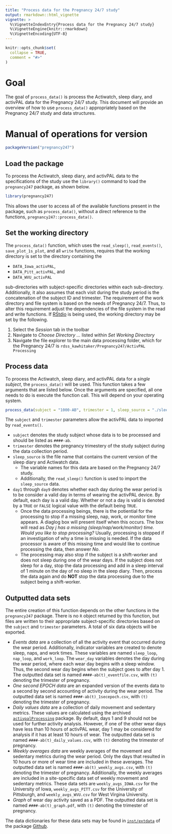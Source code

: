 ```yaml
---
title: "Process data for the Pregnancy 24/7 study"
output: rmarkdown::html_vignette
vignette: >
  %\VignetteIndexEntry{Process data for the Pregnancy 24/7 study}
  %\VignetteEngine{knitr::rmarkdown}
  %\VignetteEncoding{UTF-8}
---
```


```r
knitr::opts_chunk$set(
  collapse = TRUE,
  comment = "#>"
)
```

# Goal

The goal of `process_data()` is process the Actiwatch, sleep diary, and activPAL data for the Pregnancy 24/7 study. This document will provide an overview of how to use `process_data()` appropriately based on the Pregnancy 24/7 study and data structures.

# Manual of operations for version

```r
packageVersion("pregnancy247")
```

## Load the package
To process the Actiwatch, sleep diary, and activPAL data to the specifications of the study use the `library()` command to load the `pregnancy247` package, as shown below.

```r
library(pregnancy247)
```

This allows the user to access all of the available functions present in the package, such as `process_data()`, without a direct reference to the functions, `pregnancy247::process_data()`.

## Set the working directory
The `process_data()` function, which uses the `read_sleep()`, `read_events()`, `save_plot_1s_plot`, and all `write` functions, requires that the working directory is set to the directory containing the

- `DATA_Iowa_activPAL`,
- `DATA_Pitt_activPAL`, and
- `DATA_WVU_activPAL`

sub-directories with subject-specific directories within each sub-directory. Additionally, it also assumes that each visit during the study period is the concatenation of the subject ID and trimester. The requirement of the work directory and file system is based on the needs of Pregnancy 24/7. Thus, to alter this requirement adjust the dependencies of the file system in the read and write functions. If [RStdio](https://posit.co/products/open-source/rstudio/) is being used, the working directory may be set by the following.

1. Select the *Session* tab in the toolbar
2. Navigate to *Choose Directory ...* listed within *Set Working Directory*
3. Navigate the file explorer to the main data processing folder, which for the Pregnancy 24/7 is `rdss_kawhitaker/Pregnancy247/ActivPAL Processing`

## Process data
To process the Actiwatch, sleep diary, and activPAL data for a *single subject*, the `process_data()` will be used. This function takes a few arguments that are listed below. Once the arguments are specified, all one needs to do is execute the function call. This will depend on your operating system.

```r
process_data(subject = "1000-AB", trimester = 1, sleep_source = "./sleep.csv")
```

The `subject` and `trimester` parameters allow the activPAL data to imported by `read_events()`. 

- `subject` denotes the study subject whose data is to be processed and should be listed as `####-ab`.
- `trimester` denotes the pregnancy trimestery of the study subject during the data collection period.
- `sleep_source` is the file name that contains the current version of the sleep diary and Actiwatch data.
  - The variable names for this data are based on the Pregnancy 24/7 study.
  - Additionally, the `read_sleep()` function is used to import the `sleep_source` data.
- `day1` through `day9` denotes whether each day during the wear period is to be consider a valid day in terms of wearing the activPAL device. By default, each day is a valid day. Whether or not a day is valid is denoted by a `TRUE` or `FALSE` logical value with the default being `TRUE`.
  - Once the data processing beings, there is the potiential for the processing to stop if a missing sleep, nap, work, or monitor time appears. A diaglog box will present itself when this occurs. The box will read as *Day j has a missing (sleep/nap/work/monitor) time. Would you like to stop processing?* Usually, processing is stopped if an investigation of why a time is missing is needed. If the data processor is aware of this missing time and would like to continue processing the data, then answer *No*.
  - The processing may also stop if the subject is a shift-worker and does not sleep during one of the wear days. If the subject does not sleep for a day, stop the data processing and add in a sleep interval of 1 minute on the day of no sleep in the sleep diary. Then, process the data again and do **NOT** stop the data processing due to the subject being a shift-worker.

## Outputted data sets
The entire creation of this function depends on the other functions in the `pregnancy247` package. There is no `R` object returned by this function, but files are written to their appropriate subject-specific directories based on the `subject` and `trimester` parameters. A total of six data objects will be exported.

- *Events data* are a collection of all the activity event that occurred during the wear period. Additionally, indicator variables are created to denote sleep, naps, and work times. These variables are named `sleep_loop`, `nap_loop`, and `work_loop`. The `wear_day` variables denotes the day during the wear period, where each wear day begins with a sleep window. Thus, the second wear day begins when the subject goes to after day 1. The outputted data set is named `####-ab(t)_eventfile.csv`, with `(t)` denoting the trimester of pregnancy.
- *One second EPOCH data* are an expanded version of the events data to a second by second accounting of activity during the wear period. The outputted data set is named `####-ab(t)_1secepoch.csv`, with `(t)` denoting the trimester of pregnancy.
- *Daily values data* are a collection of daily movement and sedentary metrics. These values are calculated using the archived [`activpalProcessing`](https://github.com/deboonstra/activpalProcessing) package. By default, days 1 and 9 should not be used for further activity analysis. However, if one of the other wear days have less than 10 hours of activPAL wear, day 1 may be considered for analysis if it has at least 10 hours of wear. The outputted data set is named `####-ab(t)_daily_values.csv`, with `(t)` denoting the trimester of pregnancy.
- *Weekly averages data* are weekly averages of the movement and sedentary metrics during the wear period. Only the days that resulted in 10 hours or more of wear time are included in these averages. The outputted data set is named `####-ab(t)_weekly_avgs.csv`, with `(t)` denoting the trimester of pregnancy. Additionally, the weekly averages are included in a site-specific data set of weekly movement and sedentary metrics. These data sets are `weekly_avgs_IOWA.csv` for the University of Iowa, `weekly_avgs_PITT.csv` for the University of Pittsburgh, and `weekly_avgs_WVU.csv` for West Virgina University.
- *Graph* of wear day activity saved as a PDF. The outputted data set is named `####-ab(t)_graph.pdf`, with `(t)` denoting the trimester of pregnancy.

The data dictionaries for these data sets may be found in [`inst/extdata`](https://github.com/deboonstra/pregnancy247/tree/main/inst/extdata) of the package [Github](https://github.com/deboonstra/pregnancy247/tree/main).